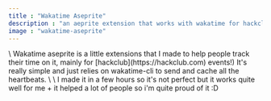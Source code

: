 ```yaml
---
title : "Wakatime Aseprite"
description : "an aeprite extension that works with wakatime for hackclubbers!"
image : "wakatime-aseprite"
---
```




<Link link="https://github.com/espcaa/wakatime-aseprite" icon_str="github" text="github repo"/>
\
Wakatime aseprite is a little extensions that I made to help people track their time on it, mainly for [hackclub](https://hackclub.com) events!)
It's really simple and just relies on wakatime-cli to send and cache all the heartbeats.
\
\
I made it in a few hours so it's not perfect but it works quite well for me + it helped a lot of people so i'm quite proud of it :D
